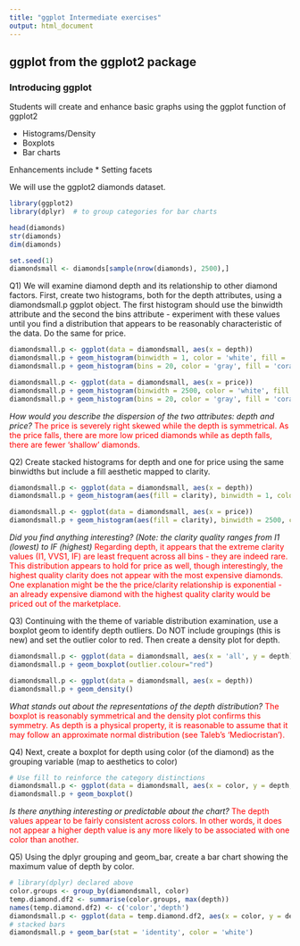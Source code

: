 ---
title: "ggplot Intermediate exercises"
output: html_document
---
## ggplot from the ggplot2 package
### Introducing ggplot

Students will create and enhance basic graphs using the ggplot function of ggplot2

* Histograms/Density
* Boxplots
* Bar charts

Enhancements include
* Setting facets

We will use the ggplot2 diamonds dataset.
```{r load packages and data}
library(ggplot2)
library(dplyr)  # to group categories for bar charts

head(diamonds) 
str(diamonds) 
dim(diamonds) 

set.seed(1) 
diamondsmall <- diamonds[sample(nrow(diamonds), 2500),]

```

Q1) We will examine diamond depth and its relationship to other diamond factors. First, create two histograms, both for the depth attributes, using a diamondsmall.p ggplot object. The first histogram should use the binwidth attribute and the second the bins attribute - experiment with these values until you find a distribution that appears to be reasonably characteristic of the data. Do the same for price.
```{r Q1: histogram binwidth}
diamondsmall.p <- ggplot(data = diamondsmall, aes(x = depth))
diamondsmall.p + geom_histogram(binwidth = 1, color = 'white', fill = 'cyan1') 
diamondsmall.p + geom_histogram(bins = 20, color = 'gray', fill = 'coral1') 

diamondsmall.p <- ggplot(data = diamondsmall, aes(x = price))
diamondsmall.p + geom_histogram(binwidth = 2500, color = 'white', fill = 'cyan1') 
diamondsmall.p + geom_histogram(bins = 20, color = 'gray', fill = 'coral1') 
```
<i>How would you describe the dispersion of the two attributes: depth and price?</i>
<font color=red>The price is severely right skewed while the depth is symmetrical. As the price falls, there are more low priced diamonds while as depth falls, there are fewer 'shallow' diamonds.</font>

Q2) Create stacked histograms for depth and one for price using the same binwidths but include a fill aesthetic mapped to clarity. 
```{r Q2: histogram categories}
diamondsmall.p <- ggplot(data = diamondsmall, aes(x = depth))
diamondsmall.p + geom_histogram(aes(fill = clarity), binwidth = 1, color = 'white') 

diamondsmall.p <- ggplot(data = diamondsmall, aes(x = price))
diamondsmall.p + geom_histogram(aes(fill = clarity), binwidth = 2500, color = 'white') 

```
<i>Did you find anything interesting? (Note: the clarity quality ranges from I1 (lowest) to IF (highest)</i>
<font color=red>Regarding depth, it appears that the extreme clarity values (I1, VVS1, IF) are least frequent across all bins - they are indeed rare. This distribution appears to hold for price as well, though interestingly, the highest quality clarity does not appear with the most expensive diamonds. One explanation might be the the price/clarity relationship is exponential - an already expensive diamond with the highest quality clarity would be priced out of the marketplace.</font>

Q3) Continuing with the theme of variable distribution examination, use a boxplot geom to identify depth outliers. Do NOT include groupings (this is new) and set the outlier color to red. Then create a density plot for depth.
```{r Q3: boxplot and density}
diamondsmall.p <- ggplot(data = diamondsmall, aes(x = 'all', y = depth)) # any constant for x will work
diamondsmall.p + geom_boxplot(outlier.colour="red") 

diamondsmall.p <- ggplot(data = diamondsmall, aes(x = depth))
diamondsmall.p + geom_density()

```
<i>What stands out about the representations of the depth distribution?</i>
<font color=red>The boxplot is reasonably symmetrical and the density plot confirms this symmetry. As depth is a physical property, it is reasonable to assume that it may follow an approximate normal distribution (see Taleb's 'Mediocristan').</font> 

Q4) Next, create a boxplot for depth using color (of the diamond) as the grouping variable (map to aesthetics to color)
```{r Q4: boxplot with groups}
# Use fill to reinforce the category distinctions
diamondsmall.p <- ggplot(data = diamondsmall, aes(x = color, y = depth, fill = color))
diamondsmall.p + geom_boxplot() 
```
<i>Is there anything interesting or predictable about the chart?</i>
<font color=red>The depth values appear to be fairly consistent across colors. In other words, it does not appear a higher depth value is any more likely to be associated with one color than another.</font>

Q5) Using the dplyr grouping and geom_bar, create a bar chart showing the maximum value of depth by color.
```{r Q5: bar chart}
# library(dplyr) declared above
color.groups <- group_by(diamondsmall, color)
temp.diamond.df2 <- summarise(color.groups, max(depth))
names(temp.diamond.df2) <- c('color','depth')
diamondsmall.p <- ggplot(data = temp.diamond.df2, aes(x = color, y = depth, fill = color))
# stacked bars
diamondsmall.p + geom_bar(stat = 'identity', color = 'white') 
```
